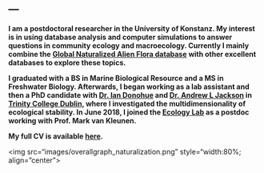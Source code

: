 ---
---

<link rel="stylesheet" href="styles.css" type="text/css">



**I am a postdoctoral researcher in the University of Konstanz. My interest is in using database analysis and computer simulations to answer questions in community ecology and macroecology. Currently I mainly combine the [Global Naturalized Alien Flora database](https://glonaf.org/) with other excellent databases to explore these topics.**

**I graduated with a BS in Marine Biological Resource and a MS in Freshwater Biology. Afterwards, I began working as a lab assistant and then a PhD candidate with [Dr. Ian Donohue](https://www.tcd.ie/Zoology/research/groups/donohue/) and [Dr. Andrew L Jackson](http://www.tcd.ie/Zoology/research/groups/jackson/) in [Trinity College Dublin](https://www.tcd.ie/), where I investigated the multidimensionality of ecological stability. In June 2018, I joined the [Ecology Lab](https://www.biologie.uni-konstanz.de/kleunen/) as a postdoc working with Prof. Mark van Kleunen.**

**My full CV is available [here](files/Qiang.Yang.cv.pdf).**

<img src="images/overallgraph_naturalization.png" style="width:80%;   align="center">
